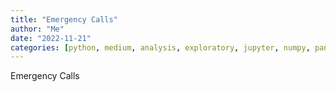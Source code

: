 ```yaml
---
title: "Emergency Calls"
author: "Me"
date: "2022-11-21"
categories: [python, medium, analysis, exploratory, jupyter, numpy, pandas, matplotlib, sklearn]
---
```


Emergency Calls